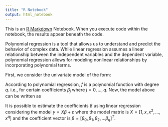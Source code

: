 ```yaml
---
title: "R Notebook"
output: html_notebook
---
```


This is an [R Markdown](http://rmarkdown.rstudio.com) Notebook. When you execute code within the notebook, the results appear beneath the code. 


Polynomial regression is a tool that allows us to understand and predict the behavior of complex data. While linear regression assumes a linear relationship between the independent variables and the dependent variable, polynomial regression allows for modeling nonlinear relationships by incorporating polynomial terms.

First, we consider the univariate model of the form:
\begin{equation}
y_i = f(x_i) + \varepsilon_i \quad i = 1, \dotsc, n,
\end{equation}


According to polynomial regression, $f$ is a polynomial function with degree $q$. i.e.,
\begin{equation*}
f(x) = \beta_0 + \beta_1 x + \beta_2 x^2 + \dots + \beta_q x^q
\end{equation*}
for certain coefficients $\beta_j$ where $j=0, \dotsc, q$. Now, the model above 
can be written as
\begin{equation*}
y_i = \beta_0 + \beta_1 x_i + \beta_2 x_i^2 + \dots + \beta_q x_i^q + \varepsilon_i \quad i = 1, \dotsc, n.
\end{equation*}

It is possible to estimate the coefficients $\beta$ using linear regression considering the model $y = X\beta + \varepsilon$ where the model matrix is $X = [1, x, x^2, \dotsc, x^q]$ and the coefficient vector is $\beta = [\beta_0, \beta_1, \beta_2, \dotsc \beta_q]^T$.


